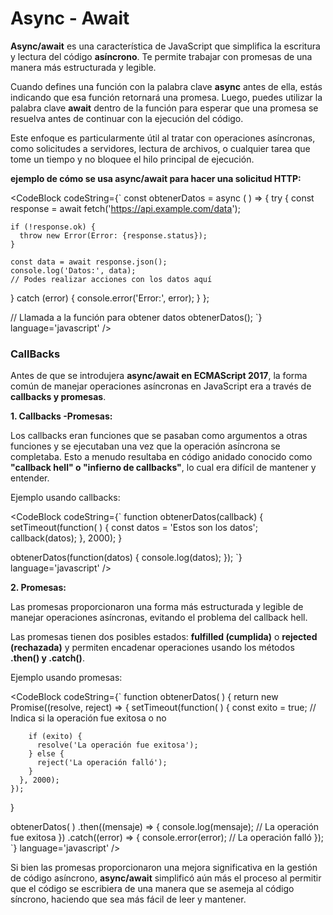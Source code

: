 
# Async - Await

**Async/await** es una característica de JavaScript que simplifica la escritura y lectura del código **asíncrono**. 
Te permite trabajar con promesas de una manera más estructurada y legible.

Cuando defines una función con la palabra clave **async** antes de ella, estás indicando que esa función retornará una promesa. 
Luego, puedes utilizar la palabra clave **await** dentro de la función para esperar que una promesa se resuelva antes de continuar con la ejecución del código.

Este enfoque es particularmente útil al tratar con operaciones asíncronas, como solicitudes a servidores, lectura de archivos, o cualquier tarea que tome un tiempo y no 
bloquee el hilo principal de ejecución.

**ejemplo de cómo se usa async/await para hacer una solicitud HTTP:**

<CodeBlock
  codeString={`
  const obtenerDatos = async ( ) => {
  try {
    const response = await fetch('https://api.example.com/data');

    if (!response.ok) {
      throw new Error(Error: {response.status});
    }

    const data = await response.json();
    console.log('Datos:', data);
    // Podes realizar acciones con los datos aquí
  } catch (error) {
    console.error('Error:', error);
  }
};

// Llamada a la función para obtener datos
obtenerDatos();
  `} 
  language='javascript'
/>

### CallBacks

Antes de que se introdujera **async/await en ECMAScript 2017**, la forma común de manejar operaciones asíncronas en JavaScript era a través de **callbacks y promesas**.

**1. Callbacks -Promesas:**

Los callbacks eran funciones que se pasaban como argumentos a otras funciones y se ejecutaban una vez que la operación asíncrona se completaba.
Esto a menudo resultaba en código anidado conocido como **"callback hell" o "infierno de callbacks"**, lo cual era difícil de mantener y entender.

Ejemplo usando callbacks:

<CodeBlock
  codeString={`
  function obtenerDatos(callback) {
    setTimeout(function( ) {
      const datos = 'Estos son los datos';
      callback(datos);
    }, 2000);
  }

  obtenerDatos(function(datos) {
    console.log(datos);
  });
  `} 
  language='javascript'
/>

**2. Promesas:**

Las promesas proporcionaron una forma más estructurada y legible de manejar operaciones asíncronas, evitando el problema del callback hell.

Las promesas tienen dos posibles estados: **fulfilled (cumplida)** o **rejected (rechazada)** y permiten encadenar operaciones usando los métodos **.then() y .catch()**.

Ejemplo usando promesas:

<CodeBlock
  codeString={`
  function obtenerDatos( ) {
    return new Promise((resolve, reject) => {
      setTimeout(function( ) {
        const exito = true; // Indica si la operación fue exitosa o no

        if (exito) {
          resolve('La operación fue exitosa');
        } else {
          reject('La operación falló');
        }
      }, 2000);
    });
  }

  obtenerDatos( )
    .then((mensaje) => {
      console.log(mensaje); // La operación fue exitosa
    })
    .catch((error) => {
      console.error(error); // La operación falló
    });
  `} 
  language='javascript'
/>

Si bien las promesas proporcionaron una mejora significativa en la gestión de código asíncrono, **async/await** simplificó aún más el proceso al permitir que el código se 
escribiera de una manera que se asemeja al código síncrono, haciendo que sea más fácil de leer y mantener.